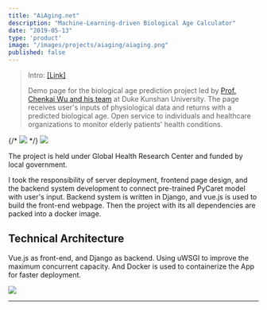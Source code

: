 ```yaml
---
title: "AiAging.net"
description: "Machine-Learning-driven Biological Age Calculator"
date: "2019-05-13"
type: 'product'
image: "/images/projects/aiaging/aiaging.png"
published: false
---
```


> Intro:
> [[Link]](https://aiaging.net)
> 
> Demo page for the biological age prediction project led by [Prof. Chenkai Wu and his team](http://www.chenkaiwu.com/) at Duke Kunshan University. The page receives user's inputs of physiological data and returns with a predicted biological age. Open service to individuals and healthcare organizations to monitor elderly patients' health conditions.

{/* ![](/images/projects/aiaging/aiaging.png) */}
![](/images/projects/aiaging/aiaging.jpeg)
    
The project is held under Global Health Research Center and funded by local government.

I took the responsibility of server deployment, frontend page design, and the backend system development to connect pre-trained PyCaret model with user's input. Backend system is written in Django, and vue.js is used to build the front-end webpage. Then the project with its all dependencies are packed into a docker image.

## Technical Architecture
Vue.js as front-end, and Django as backend. Using uWSGI to improve the maximum concurrent capacity. And Docker is used to containerize the App for faster deployment.

![](/images/projects/aiaging/architect.png)

---